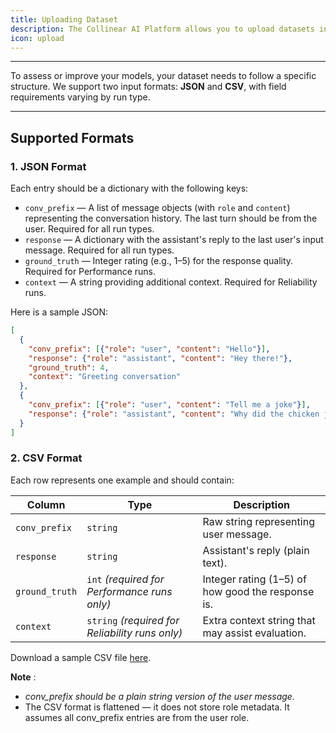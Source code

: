 ```yaml
---
title: Uploading Dataset
description: The Collinear AI Platform allows you to upload datasets in JSON or CSV format.
icon: upload
---
```


---

To assess or improve your models, your dataset needs to follow a specific structure. We support two input formats: **JSON** and **CSV**, with field requirements varying by run type. 

---

## Supported Formats

### 1. JSON Format

Each entry should be a dictionary with the following keys:

- `conv_prefix` — A list of message objects (with `role` and `content`) representing the conversation history. The last turn should be from the user. Required for all run types.
- `response` — A dictionary with the assistant's reply to the last user's input message. Required for all run types.
- `ground_truth` — Integer rating (e.g., 1–5) for the response quality. Required for Performance runs.
- `context` — A string providing additional context. Required for Reliability runs.

Here is a sample JSON:

```json
[
  {
    "conv_prefix": [{"role": "user", "content": "Hello"}],
    "response": {"role": "assistant", "content": "Hey there!"},
    "ground_truth": 4,
    "context": "Greeting conversation"
  },
  {
    "conv_prefix": [{"role": "user", "content": "Tell me a joke"}],
    "response": {"role": "assistant", "content": "Why did the chicken join a band? Because it had the drumsticks!"}
  }
]
```

### 2. CSV Format

Each row represents one example and should contain:

| Column         | Type                                            | Description                                       |
| -------------- | ----------------------------------------------- | ------------------------------------------------- |
| `conv_prefix`  | `string`                                        | Raw string representing user message.             |
| `response`     | `string`                                        | Assistant's reply (plain text).                   |
| `ground_truth` | `int` _(required for Performance runs only)_    | Integer rating (1–5) of how good the response is. |
| `context`      | `string` _(required for Reliability runs only)_ | Extra context string that may assist evaluation.  |

Download a sample CSV file [here](https://webresources-s3.s3.us-east-1.amazonaws.com/sample-csv.csv).

**Note** :

- _conv_prefix should be a plain string version of the user message._
- The CSV format is flattened — it does not store role metadata. It assumes all conv_prefix entries are from the user role.